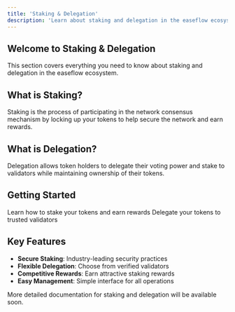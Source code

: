```yaml
---
title: 'Staking & Delegation'
description: 'Learn about staking and delegation in the easeflow ecosystem'
---
```


## Welcome to Staking & Delegation

This section covers everything you need to know about staking and delegation in the easeflow ecosystem.

## What is Staking?

Staking is the process of participating in the network consensus mechanism by locking up your tokens to help secure the network and earn rewards.

## What is Delegation?

Delegation allows token holders to delegate their voting power and stake to validators while maintaining ownership of their tokens.

## Getting Started

<CardGroup cols={2}>
  <Card title="Start Staking" icon="coins" href="#staking">
    Learn how to stake your tokens and earn rewards
  </Card>
  <Card title="Delegate Tokens" icon="hand-holding-dollar" href="#delegation">
    Delegate your tokens to trusted validators
  </Card>
</CardGroup>

## Key Features

- **Secure Staking**: Industry-leading security practices
- **Flexible Delegation**: Choose from verified validators
- **Competitive Rewards**: Earn attractive staking rewards
- **Easy Management**: Simple interface for all operations

<Info>
More detailed documentation for staking and delegation will be available soon.
</Info> 